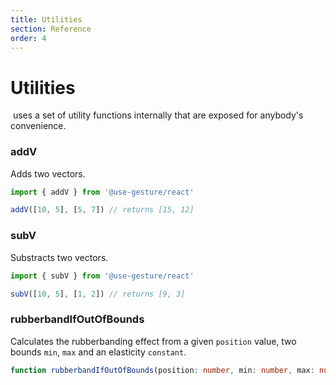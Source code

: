 ```yaml
---
title: Utilities
section: Reference
order: 4
---
```



# Utilities

&zwnj;<ReactUseGesture /> uses a set of utility functions internally that are exposed for anybody's convenience.

### addV

Adds two vectors.

```jsx
import { addV } from '@use-gesture/react'

addV([10, 5], [5, 7]) // returns [15, 12]
```

### subV

Substracts two vectors.

```jsx
import { subV } from '@use-gesture/react'

subV([10, 5], [1, 2]) // returns [9, 3]
```

### rubberbandIfOutOfBounds

Calculates the rubberbanding effect from a given `position` value, two bounds `min`, `max` and an elasticity `constant`.

```ts
function rubberbandIfOutOfBounds(position: number, min: number, max: number, constant = 0.15): number
```
